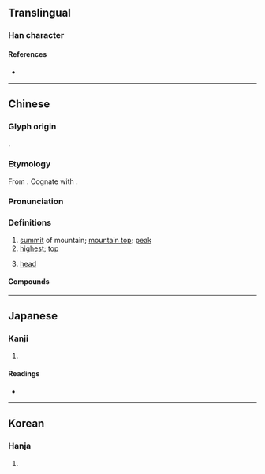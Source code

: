 {{character info/new}}
{{also|巅|巓}}
==Translingual==

===Han character===
{{Han char|rn=46|rad=山|as=19|sn=22|four=22886|canj=UJCC|ids=⿱山顛}}

====References====
* {{Han ref|kx=0323.061|dj=0623.120|hdz=10808.020|uh=5DD4|ud=24020|bh=C571|bd=50545}}

----

==Chinese==
{{zh-forms|s=巅}}

===Glyph origin===
{{Han etym}}
{{Han compound|山|顛|ls=psc|c1=s|c2=p}}.

===Etymology===
From {{inh|zh|sit-pro|*s-tjaŋ||upper part}}. Cognate with {{och-l|顛|top of the head|id=1}}.

===Pronunciation===
{{zh-pron
|m=diān
|c=din1
|md=diĕng
|w=1ti
|mc=y
|oc=y
|cat=n,a
}}

===Definitions===
{{zh-hanzi}}

# [[summit]] of mountain; [[mountain top]]; [[peak]]
# [[highest]]; [[top]]
# {{lb|zh|TCM|anatomy}} [[head]]

====Compounds====
{{zh-der|巔峰負載|巔峰狀態|山巔|巔疾|巔崖峻谷|巔崖|巔峰|巔越}}

----

==Japanese==

===Kanji===
{{ja-kanji|grade=|rs=山19}}

# {{defn|lang=ja|sort=山19}}

====Readings====
* {{ja-readings|on=[[てん]] (ten)|kun=[[いただき]] (itadaki)}}

----

==Korean==

===Hanja===
{{ko-hanja|hangeul=[[전]]|rv=jeon|mr=chŏn}}

# {{defn|lang=ko|sort=山19}}